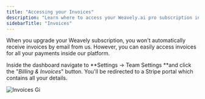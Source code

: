 ```yaml
---
title: "Accessing your Invoices"
description: "Learn where to access your Weavely.ai pro subscription invoices."
sidebarTitle: "Invoices"
---
```


When you upgrade your Weavely subscription, you won't automatically receive invoices by email from us. However, you can easily access invoices for all your payments inside our platform.

Inside the dashboard navigate to **Settings → Team Settings **and click the "_Billing & Invoices_" button. You'll be redirected to a Stripe portal which contains all your details.

![Invoices Gi](/images/invoices.gif)
